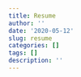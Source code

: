 ```yaml
---
title: Resume
author: ''
date: '2020-05-12'
slug: resume
categories: []
tags: []
description: ''
---
```

